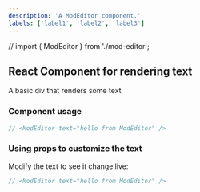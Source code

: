 ```yaml
---
description: 'A ModEditor component.'
labels: ['label1', 'label2', 'label3']
---
```


// import { ModEditor } from './mod-editor';

## React Component for rendering text

A basic div that renders some text

### Component usage
```js
// <ModEditor text="hello from ModEditor" />
```

### Using props to customize the text

Modify the text to see it change live:
```js live
// <ModEditor text="hello from ModEditor" />
```
